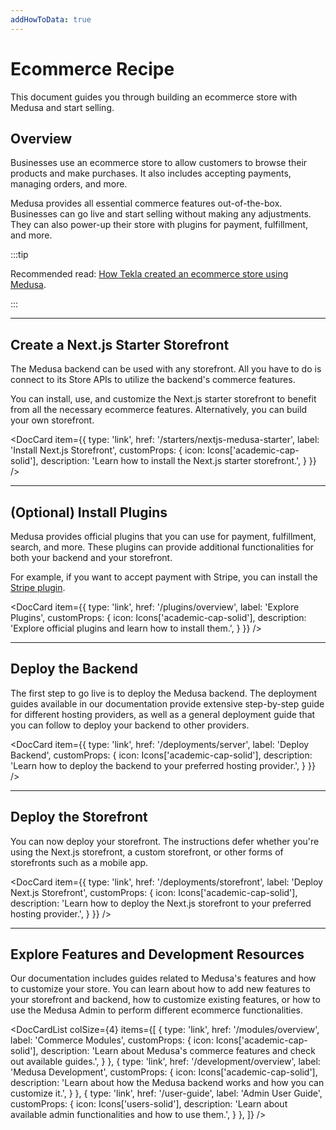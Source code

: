 ```yaml
---
addHowToData: true
---
```



# Ecommerce Recipe

This document guides you through building an ecommerce store with Medusa and start selling.

## Overview

Businesses use an ecommerce store to allow customers to browse their products and make purchases. It also includes accepting payments, managing orders, and more.

Medusa provides all essential commerce features out-of-the-box. Businesses can go live and start selling without making any adjustments. They can also power-up their store with plugins for payment, fulfillment, and more.

:::tip

Recommended read: [How Tekla created an ecommerce store using Medusa](https://medusajs.com/blog/tekla-agilo-pos-case/).

:::

<LearningPath pathName="simple-quickstart" />

---

## Create a Next.js Starter Storefront

The Medusa backend can be used with any storefront. All you have to do is connect to its Store APIs to utilize the backend's commerce features.

You can install, use, and customize the Next.js starter storefront to benefit from all the necessary ecommerce features. Alternatively, you can build your own storefront.

<DocCard item={{
  type: 'link',
  href: '/starters/nextjs-medusa-starter',
  label: 'Install Next.js Storefront',
  customProps: {
    icon: Icons['academic-cap-solid'],
    description: 'Learn how to install the Next.js starter storefront.',
  }
}} />

---

## (Optional) Install Plugins

Medusa provides official plugins that you can use for payment, fulfillment, search, and more. These plugins can provide additional functionalities for both your backend and your storefront.

For example, if you want to accept payment with Stripe, you can install the [Stripe plugin](../plugins/payment/stripe.mdx).

<DocCard item={{
  type: 'link',
  href: '/plugins/overview',
  label: 'Explore Plugins',
  customProps: {
    icon: Icons['academic-cap-solid'],
    description: 'Explore official plugins and learn how to install them.',
  }
}} />

---

## Deploy the Backend

The first step to go live is to deploy the Medusa backend. The deployment guides available in our documentation provide extensive step-by-step guide for different hosting providers, as well as a general deployment guide that you can follow to deploy your backend to other providers.

<DocCard item={{
  type: 'link',
  href: '/deployments/server',
  label: 'Deploy Backend',
  customProps: {
    icon: Icons['academic-cap-solid'],
    description: 'Learn how to deploy the backend to your preferred hosting provider.',
  }
}} />

---

## Deploy the Storefront

You can now deploy your storefront. The instructions defer whether you're using the Next.js storefront, a custom storefront, or other forms of storefronts such as a mobile app.

<DocCard item={{
  type: 'link',
  href: '/deployments/storefront',
  label: 'Deploy Next.js Storefront',
  customProps: {
    icon: Icons['academic-cap-solid'],
    description: 'Learn how to deploy the Next.js storefront to your preferred hosting provider.',
  }
}} />

---

## Explore Features and Development Resources

Our documentation includes guides related to Medusa's features and how to customize your store. You can learn about how to add new features to your storefront and backend, how to customize existing features, or how to use the Medusa Admin to perform different ecommerce functionalities.

<DocCardList colSize={4} items={[
  {
    type: 'link',
    href: '/modules/overview',
    label: 'Commerce Modules',
    customProps: {
      icon: Icons['academic-cap-solid'],
      description: 'Learn about Medusa\'s commerce features and check out available guides.',
    }
  },
  {
    type: 'link',
    href: '/development/overview',
    label: 'Medusa Development',
    customProps: {
      icon: Icons['academic-cap-solid'],
      description: 'Learn about how the Medusa backend works and how you can customize it.',
    }
  },
  {
    type: 'link',
    href: '/user-guide',
    label: 'Admin User Guide',
    customProps: {
      icon: Icons['users-solid'],
      description: 'Learn about available admin functionalities and how to use them.',
    }
  },
]} />
